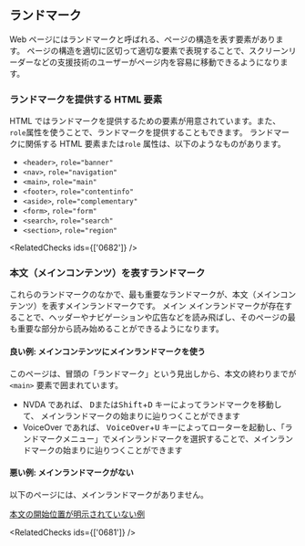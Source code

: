 
<Title>ランドマーク</Title>

## ランドマーク

Web ページにはランドマークと呼ばれる、ページの構造を表す要素があります。
ページの構造を適切に区切って適切な要素で表現することで、スクリーンリーダーなどの支援技術のユーザーがページ内を容易に移動できるようになります。

### ランドマークを提供する HTML 要素

HTML ではランドマークを提供するための要素が用意されています。また、`role`属性を使うことで、ランドマークを提供することもできます。
ランドマークに関係する HTML 要素または`role` 属性は、以下のようなものがあります。

- `<header>`, `role="banner"`
- `<nav>`, `role="navigation"`
- `<main>`, `role="main"`
- `<footer>`, `role="contentinfo"`
- `<aside>`, `role="complementary"`
- `<form>`, `role="form"`
- `<search>`, `role="search"`
- `<section>`, `role="region"`

<RelatedChecks ids={['0682']} />

### 本文（メインコンテンツ）を表すランドマーク

これらのランドマークのなかで、最も重要なランドマークが、本文（メインコンテンツ）を表すメインランドマークです。
メイン
メインランドマークが存在することで、ヘッダーやナビゲーションや広告などを読み飛ばし、そのページの最も重要な部分から読み始めることができるようになります。

#### 良い例: メインコンテンツにメインランドマークを使う

このページは、冒頭の「ランドマーク」という見出しから、本文の終わりまでが `<main>` 要素で囲まれています。

- NVDA であれば、 <kbd>D</kbd>または<kbd>Shift</kbd>+<kbd>D</kbd> キーによってランドマークを移動して、 メインランドマークの始まりに辿りつくことができます
- VoiceOver であれば、 <kbd>VoiceOver</kbd>+<kbd>U</kbd> キーによってローターを起動し、「ランドマークメニュー」でメインランドマークを選択することで、メインランドマークの始まりに辿りつくことができます

#### 悪い例: メインランドマークがない

以下のページには、メインランドマークがありません。

[本文の開始位置が明示されていない例](/landmark/no-main)

<RelatedChecks ids={['0681']} />
